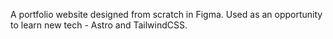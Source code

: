 
A portfolio website designed from scratch in <TextHighlight>Figma</TextHighlight>. Used as an opportunity to learn new tech - <TextHighlight>Astro</TextHighlight> and <TextHighlight>TailwindCSS</TextHighlight>.
